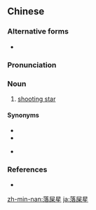 ==Chinese==
{{zh-forms|type=21|lit=diarrhea star}}

===Alternative forms===
* {{zh-l|漏屎星}}

===Pronunciation===
{{zh-pron
|mn=làu-sái-chheⁿ/làu-sái-chhiⁿ
|cat=n
}}

===Noun===
{{zh-noun}}

# {{lb|zh|Min Nan}} [[shooting star]]

====Synonyms====
* {{zh-l|流星}}
* {{zh-l|疶屎星}}
* {{qualifier|Hakka}} {{zh-l|星仔瀉屎}}

===References===
* {{thcwd|9954}}

[[zh-min-nan:落屎星]]
[[ja:落屎星]]